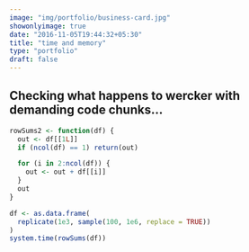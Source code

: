 ---
image: "img/portfolio/business-card.jpg"
showonlyimage: true
date: "2016-11-05T19:44:32+05:30"
title: "time and memory"
type: "portfolio"
draft: false
---

## Checking what happens to wercker with demanding code chunks...

```{r}
rowSums2 <- function(df) {
  out <- df[[1L]]
  if (ncol(df) == 1) return(out)

  for (i in 2:ncol(df)) {
    out <- out + df[[i]]
  }
  out
}

df <- as.data.frame(
  replicate(1e3, sample(100, 1e6, replace = TRUE))
)
system.time(rowSums(df))
```

